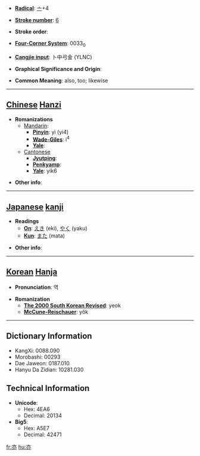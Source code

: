 * '''[[Wiktionary:Chinese radical index| Radical]]''': [[Wiktionary:Chinese radical index 亠|亠]]+4

* '''[[Wiktionary:Chinese total strokes index|Stroke number]]''': [[Wiktionary:Chinese total strokes index 6|6]]

* '''Stroke order''': 

* '''[[Wiktionary:Chinese four corner index|Four-Corner System]]''': 0033<sub>0</sub>

* '''[[Wiktionary:Chinese Cangjie index|Cangjie input]]''': 卜中弓金 (YLNC)

* '''Graphical Significance and Origin''': 

* '''Common Meaning''': also, too; likewise

----

== [[Chinese]] [[Hanzi]] ==

* '''Romanizations'''
** [[Mandarin]]:
*** '''[[Pinyin]]''': yì (yi4)
*** '''[[Wade-Giles]]''': i<sup>4</sup>
*** '''[[Yale]]''': 
**[[Cantonese]]
***'''[[Jyutping]]''':
***'''[[Penkyamp]]''': 
***'''[[Yale]]''': yik6

* '''Other info''': 

----

== [[Japanese]] [[kanji]] ==

* '''Readings'''
** '''[[On]]''': [[えき]] (eki), [[やく]] (yaku)
** '''[[Kun]]''': [[また]] (mata)

* '''Other info''':  

----

== [[Korean]] [[Hanja]] ==

* '''Pronunciation''': 역

* '''Romanization'''
** '''[[The 2000 South Korean Revised Romanization|The 2000 South Korean Revised]]''': yeok
** '''[[McCune-Reischauer]]''': yŏk

----

== Dictionary Information ==

* KangXi: 0088.090
* Morobashi: 00293
* Dae Jaweon: 0187.010
* Hanyu Da Zidian: 10281.030

== Technical Information ==

* '''Unicode''':
** Hex: 4EA6
** Decimal: 20134
* '''Big5''':
** Hex: A5E7
** Decimal: 42471

[[fr:亦]]
[[hu:亦]]